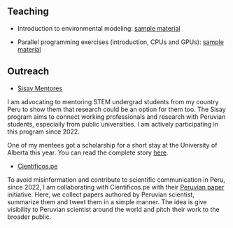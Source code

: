 
## Teaching

- Introduction to environmental modeling: [sample material](https://github.com/Luciana-cloud/kinetic_modeling)

- Parallel programming exercises (introduction, CPUs and GPUs): [sample material](https://github.com/orgs/CPAR-INICTEL/repositories)

## Outreach

- [Sisay Mentores](http://sisay-mentores.org/sobre-el-proyecto/) 

I am advocating to mentoring STEM undergrad students from my country Peru to show them that research could be an option for them too. The Sisay program aims to connect working professionals and research with Peruvian students, especially from public universities. I am actively participating in this program since 2022. 

One of my mentees got a scholarship for a short stay at the University of Alberta this year. You can read the complete story [here](http://sisay-mentores.org/he-tenido-un-guia-confiable-en-cada-paso-del-camino/). 

- [Cientificos.pe](https://www.cientificos.pe/) 

To avoid misinformation and contribute to scientific communication in Peru, since 2022, I am collaborating with Cientificos.pe with their [Peruvian paper](https://www.cientificos.pe/?page_id=6193) initiative. Here, we collect papers authored by Peruvian scientist, summarize them and tweet them in a simple manner. The idea is give visibility to Peruvian scientist around the world and pitch their work to the broader public. 
